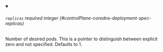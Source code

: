 
<details className="config-field" data-expandable="false" open>
<summary>

###### `replicas` <span className="config-field-required" data-required="false">required</span> <span className="config-field-type">integer</span> <span className="config-field-default"></span> <span className="config-field-enum"></span> {#controlPlane-coredns-deployment-spec-replicas}

Number of desired pods. This is a pointer to distinguish between explicit
zero and not specified. Defaults to 1.

</summary>



</details>
